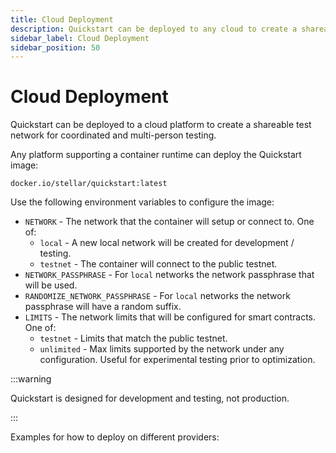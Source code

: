 ```yaml
---
title: Cloud Deployment
description: Quickstart can be deployed to any cloud to create a shareable test network
sidebar_label: Cloud Deployment
sidebar_position: 50
---
```



# Cloud Deployment

Quickstart can be deployed to a cloud platform to create a shareable test network for coordinated and multi-person testing.

Any platform supporting a container runtime can deploy the Quickstart image:

```
docker.io/stellar/quickstart:latest
```

Use the following environment variables to configure the image:

- `NETWORK` - The network that the container will setup or connect to. One of:
  - `local` - A new local network will be created for development / testing.
  - `testnet` - The container will connect to the public testnet.
- `NETWORK_PASSPHRASE` - For `local` networks the network passphrase that will be used.
- `RANDOMIZE_NETWORK_PASSPHRASE` - For `local` networks the network passphrase will have a random suffix.
- `LIMITS` - The network limits that will be configured for smart contracts. One of:
  - `testnet` - Limits that match the public testnet.
  - `unlimited` - Max limits supported by the network under any configuration. Useful for experimental testing prior to optimization.

:::warning

Quickstart is designed for development and testing, not production.

:::

Examples for how to deploy on different providers:

<DocCardList />
